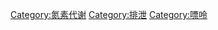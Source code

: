 {{Commonscat|Uric acid}}

[[Category:氮素代谢|Category:氮素代谢]]
[[Category:排泄|Category:排泄]]
[[Category:嘌呤|Category:嘌呤]]